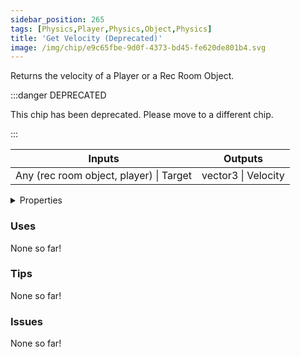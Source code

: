 ```yaml
---
sidebar_position: 265
tags: [Physics,Player,Physics,Object,Physics]
title: 'Get Velocity (Deprecated)'
image: /img/chip/e9c65fbe-9d0f-4373-bd45-fe620de801b4.svg
---
```


Returns the velocity of a Player or a Rec Room Object.

:::danger DEPRECATED

This chip has been deprecated. Please move to a different chip.

:::

<IChip uuid="e9c65fbe-9d0f-4373-bd45-fe620de801b4"/>

<table><thead><tr><th>Inputs</th><th>Outputs</th></tr></thead><tbody><tr><td>Any (rec room object, player) | Target</td><td>vector3 | Velocity</td></tr></tbody></table>

<details>
  <summary>Properties</summary>
  <div>
    <div>
    <table>
      <tbody>
        <tr>
          <td>Is beta required?</td>
          <td>No</td>
        </tr>
        <tr>
          <td>Is chip a trolling risk?</td>
          <td>No</td>
        </tr>
        <tr>
          <td>Is chip a role assignment risk?</td>
          <td>No</td>
        </tr>
        <tr>
          <td>Chip UUID</td>
          <td>e9c65fbe-9d0f-4373-bd45-fe620de801b4</td>
        </tr>
        <tr>
          <td>Room availability</td>
          <td>Available everywhere</td>
        </tr>
      </tbody>
    </table>
    </div>
  </div>
</details>

### Uses

None so far!

### Tips

None so far!

### Issues

None so far!